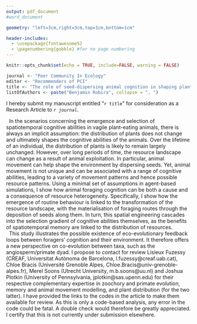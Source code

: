 ```yaml
---
output: pdf_document
#word_document

geometry: "left=3cm,right=3cm,top=1cm,bottom=1cm"

header-includes:
  - \usepackage{fontawesome5}
  - \pagenumbering{gobble} #for no page numbering
---
```


```r
knitr::opts_chunk$set(echo = TRUE, include=FALSE, warning = FALSE)
```

```r
journal <- "Peer Community In Ecology"
editor <- "Recommenders of PCI"
title <- "The role of seed-dispersing animal cognition in shaping plant distributions"
listOfAuthors <- paste("Benjamin Robira", collapse = ", ")
```

\begin{flushleft}
\rule[-0.15in]{0.25\linewidth}{0.8ex}
\vspace{-0.8ex}
\hrule
\vspace{0.1in}
To the recommenders of \textit{`r journal`}
\end{flushleft}

\begin{flushright}
\faEnvelope \hspace{0.01in} \href{mailto:benjamin.robira@normalesup.org}{benjamin.robira@normalesup.org}\\
\faHome \hspace{0.01in} Université de Montpellier/CEFE/CNRS\\
\faMapPin \hspace{0.01in} 1919, route de Mende, 34293 Montpellier cedex 5\\

\hfill

On the `r Sys.Date()`,\\

\end{flushright}

\hfill

\begin{center}
Dear `r editor`,
\end{center}

\hfill

I hereby submit my manuscript entitled "`r title`" for consideration as a Research Article to *`r journal`*.

|   In the scenarios concerning the emergence and selection of spatiotemporal cognitive abilities in vagile plant-eating animals, there is always an implicit assumption: the distribution of plants does not change and ultimately shapes the cognitive abilities of the animals. Over the lifetime of an individual, the distribution of plants is likely to remain largely unchanged. However, over long periods of time, the resource landscape can change as a result of animal exploitation. In particular, animal movement can help shape the environment by dispersing seeds. Yet, animal movement is not unique and can be associated with a range of cognitive abilities, leading to a variety of movement patterns and hence possible resource patterns. Using a minimal set of assumptions in agent-based simulations, I show how animal foraging cognition can be both a cause and a consequence of resource heterogeneity. Specifically, I show how the emergence of routine behaviour is linked to the transformation of the resource landscape, with the materialisation of foraging routes through the deposition of seeds along them. In turn, this spatial engineering cascades into the selection gradient of cognitive abilities themselves, as the benefits of spatiotemporal memory are linked to the distribution of resources.

|   This study illustrates the possible existence of eco-evolutionary feedback loops between foragers' cognition and their environment. It therefore offers a new perspective on co-evolution between taxa, such as the angiosperm/primate dyad. I propose to contact for review Lisieux Fuzessy (CREAF, Universitat Autònoma de Barcelona, l.fuzessy@creaf.uab.cat), Chloe Bracis (Université Grenoble Alpes, Chloe.Bracis@univ-grenoble-alpes.fr), Merel Soons (Utrecht University, m.b.soons@uu.nl) and Joshua Plotkin (University of Pennsylvania, jplotkin@sas.upenn.edu) for their respective complementary expertise in zoochory and primate evolution, memory and animal movement modelling, and plant distribution (for the two latter). I have provided the links to the codes in the article to make them available for review. As this is only a code-based analysis, any error in the code could be fatal. A double check would therefore be greatly appreciated. I certify that this is not currently under submission elsewhere.

\hfill

\begin{flushright}
Sincerely yours,\\
Benjamin Robira.\\

\vspace{0.1in}
\includegraphics[width=0.55\textwidth]{signature.png}\\
\end{flushright}

<!-- Recommender: -->
<!-- Fabien Laroche -->
<!-- Erin Vogel -->
<!-- Aurelie Coulon -->
<!-- Luca Borger -->
<!-- Cedric Sueur -->
